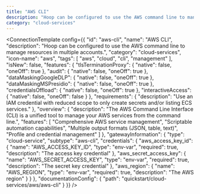 ```yaml
---
title: "AWS CLI"
description: "Hoop can be configured to use the AWS command line to manage resources in multiple accounts."
category: "cloud-services"
---
```



<ConnectionTemplate config={{
  "id": "aws-cli",
  "name": "AWS CLI",
  "description": "Hoop can be configured to use the AWS command line to manage resources in multiple accounts.",
  "category": "cloud-services",
  "icon-name": "aws",
  "tags": [
    "aws",
    "cloud",
    "cli",
    "management"
  ],
  "isNew": false,
  "features": {
    "tlsTerminationProxy": {
      "native": false,
      "oneOff": true
    },
    "audit": {
      "native": false,
      "oneOff": true
    },
    "dataMaskingGoogleDLP": {
      "native": false,
      "oneOff": true
    },
    "dataMaskingMSPresidio": {
      "native": false,
      "oneOff": true
    },
    "credentialsOffload": {
      "native": false,
      "oneOff": true
    },
    "interactiveAccess": {
      "native": false,
      "oneOff": false
    }
  },
  "requirements": {
    "description": "Use an IAM credential with reduced scope to only create secrets and/or listing ECS services."
  },
  "overview": {
    "description": "The AWS Command Line Interface (CLI) is a unified tool to manage your AWS services from the command line.",
    "features": [
      "Comprehensive AWS service management",
      "Scriptable automation capabilities",
      "Multiple output formats (JSON, table, text)",
      "Profile and credential management"
    ]
  },
  "gatewayInformation": {
    "type": "cloud-service",
    "subtype": "aws-cli",
    "credentials": {
      "aws_access_key_id": {
        "name": "AWS_ACCESS_KEY_ID",
        "type": "env-var",
        "required": true,
        "description": "The access key credential"
      },
      "aws_secret_access_key": {
        "name": "AWS_SECRET_ACCESS_KEY",
        "type": "env-var",
        "required": true,
        "description": "The secret key credential"
      },
      "aws_region": {
        "name": "AWS_REGION",
        "type": "env-var",
        "required": true,
        "description": "The AWS region"
      }
    }
  },
  "documentationConfig": {
    "path": "quickstart/cloud-services/aws/aws-cli"
  }
}} />
